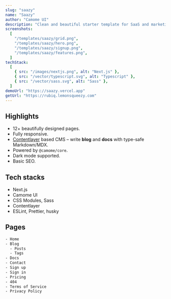 ```yaml
---
slug: "saazy"
name: "Saazy"
author: "Camome UI"
description: "Clean and beautiful starter template for SaaS and marketing websites."
screenshots:
  [
    "/templates/saazy/grid.png",
    "/templates/saazy/hero.png",
    "/templates/saazy/signup.png",
    "/templates/saazy/features.png",
  ]
techStack:
  [
    { src: "/images/nextjs.png", alt: "Next.js" },
    { src: "/vector/typescript.svg", alt: "Typescript" },
    { src: "/vector/sass.svg", alt: "Sass" },
  ]
demoUrl: "https://saazy.vercel.app"
getUrl: "https://rubiq.lemonsqueezy.com"
---
```


## Highlights

- 12+ beautifully designed pages.
- Fully responsive.
- [Contentlayer](https://www.contentlayer.dev/) based CMS – write **blog** and **docs** with type-safe Markdown/MDX.
- Powered by `@camome/core`.
- Dark mode supported.
- Basic SEO.

## Tech stacks

- Next.js
- Camome UI
- CSS Modules, Sass
- Contentlayer
- ESLint, Prettier, husky

## Pages

```txt
- Home
- Blog
  - Posts
  - Tags
- Docs
- Contact
- Sign up
- Sign in
- Pricing
- 404
- Terms of Service
- Privacy Policy
```
